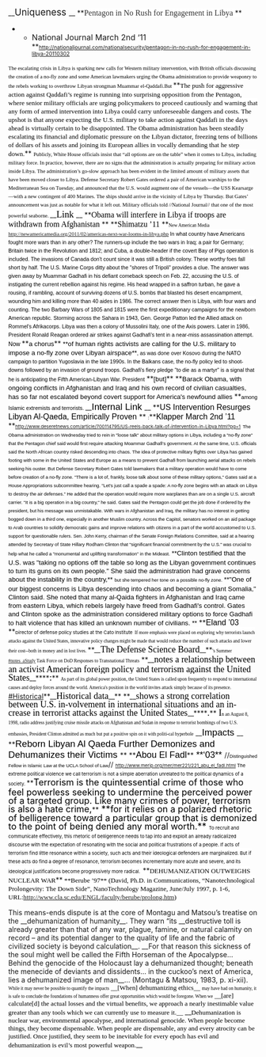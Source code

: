 __<span style="font-size: 14.0pt; line-height: 115%;">Uniqueness </span>__
<span style="background: white; line-height: normal; mso-outline-level: 2;">**<span style="color: #333333; font-family: Georgia; font-size: 12pt;">Pentagon in No Rush for Engagement in Libya </span>**</span>
**<span style="mso-bidi-font-weight: normal;"><span style="font-size: 12.0pt; line-height: 115%;">National Journal March 2nd ‘11 </span></span>**<span style="font-size: 8.0pt; line-height: 115%;">http://nationaljournal.com/nationalsecurity/pentagon-in-no-rush-for-engagement-in-libya-20110302</span><span style="font-size: 12.0pt; line-height: 115%;"> </span>
<span style="background: white; line-height: 12.75pt; margin-bottom: .0001pt; margin-bottom: 0in; margin-left: 0in; margin-right: 0in; margin-top: 12.75pt;"><span style="color: black; font-family: Georgia; font-size: 8pt;">The escalating crisis in Libya is sparking new calls for Western military intervention, with British officials discussing the creation of a no-fly zone and some American lawmakers urging the Obama administration to provide weaponry to the rebels working to overthrow Libyan strongman Muammar el-Qaddafi.But </span>**<span style="mso-bidi-font-weight: normal;"><span style="color: black; font-family: Georgia; font-size: 10pt;">The push for aggressive action against Qaddafi’s regime is running into surprising opposition from the Pentagon, where senior military officials are urging policymakers to proceed cautiously and warning that any form of armed intervention into Libya could carry unforeseeable dangers and costs. The upshot is that anyone expecting the U.S. military to take action against Qaddafi in the days ahead is virtually certain to be disappointed. The Obama administration has been steadily escalating its financial and diplomatic pressure on the Libyan dictator, freezing tens of billions of dollars of his assets and joining its European allies in vocally demanding that he step down.</span></span>** <span style="color: black; font-family: Georgia; font-size: 8pt;">Publicly, White House officials insist that “all options are on the table” when it comes to Libya, including military force. In practice, however, there are no signs that the administration is actually preparing for military action inside Libya. The administration’s go-slow approach has been evident in the limited amount of military assets that have been moved closer to Libya. Defense Secretary Robert Gates ordered a pair of American warships to the Mediterranean Sea on Tuesday, and announced that the U.S. would augment one of the vessels—the USS Kearsarge—with a new contingent of 400 Marines. The ships should arrive in the vicinity of Libya by Thursday. But Gates’ announcement was just as notable for what it left out. Military officials told //National Journal// that one of the most powerful seaborne.  </span></span>
<span style="background: white; margin-bottom: .0001pt; margin-bottom: 0in; margin-left: 0in; margin-right: 0in; margin-top: 12.75pt; mso-line-height-alt: 12.75pt;">__<span style="color: black; font-family: Georgia; font-size: 14pt;">Link </span>__</span>
<span style="background: white; line-height: 12.75pt; margin-bottom: .0001pt; margin-bottom: 0in; margin-left: 0in; margin-right: 0in; margin-top: 12.75pt;">**<span style="mso-bidi-font-weight: normal;"><span style="color: black; font-family: Georgia; font-size: 12pt;">Obama will interfere in Libya if troops are withdrawn from Afghanistan </span></span>**</span>
<span style="background: white; line-height: 12.75pt; margin-top: 12.75pt;">**<span style="mso-bidi-font-weight: normal;"><span style="color: black; font-family: Georgia; font-size: 12pt;">Shimatzu ’11 </span></span>**<span style="color: black; font-family: Georgia; font-size: 7pt;">New American Media </span><span style="color: black; font-family: Georgia; font-size: 8pt;">[[http://newamericamedia.org/2011/02/americas-next-war-looms-in-libya.php]] </span></span>
<span style="background: white; line-height: 12.75pt; margin-top: 12.75pt;"><span class="updated"><span style="color: black; font-family: Helvetica; font-size: 8pt;">In what country have Americans fought more wars than in any other? The runners-up include the two wars in Iraq; a pair for Germany; Britain twice in the Revolution and 1812; and Cuba, a double-header if the covert Bay of Pigs operation is included. The invasions of Canada don't count since it was still a British colony. These worthy foes fall short by half. The U.S. Marine Corps ditty about the "shores of Tripoli" provides a clue. The answer was given away by Muammar Gadhafi in his defiant comeback speech on Feb. 22, accusing the U.S. of instigating the current rebellion against his regime. His head wrapped in a saffron turban, he gave a rousing, if rambling, account of surviving dozens of U.S. bombs that blasted his desert encampment, wounding him and killing more than 40 aides in 1986. The correct answer then is Libya, with four wars and counting. The two Barbary Wars of 1805 and 1815 were the first expeditionary campaigns for the newborn American republic. Storming across the Sahara in 1943, Gen. George Patton led the Allied attack on Rommel's Afrikacorps. Libya was then a colony of Mussolini Italy, one of the Axis powers. Later in 1986, President Ronald Reagan ordered air strikes against Gadhafi's tent in a near-miss assassination attempt</span><span style="color: black; font-family: Helvetica; font-size: 9pt;">. Now </span>**<span style="mso-bidi-font-weight: normal;"><span style="color: black; font-family: Helvetica; font-size: 10pt;">a chorus</span></span>**<span style="color: black; font-family: Helvetica; font-size: 10pt;"> **<span style="mso-bidi-font-weight: normal;">of human rights activists are calling for the U.S. military to impose a no-fly zone over Libyan airspace</span>**</span><span style="color: black; font-family: Helvetica; font-size: 8pt;">, as was done over Kosovo during the NATO campaign to partition Yugoslavia in the late 1990s. In the Balkans case, the no-fly policy led to shoot-downs followed by an invasion of ground troops. Gadhafi's fiery pledge "to die as a martyr" is a signal that he is anticipating the Fifth American-Libyan War. President</span> **<span style="mso-bidi-font-weight: normal;"><span style="color: black; font-family: Helvetica; font-size: 10pt;">[but]</span></span>** **<span style="mso-bidi-font-weight: normal;"><span style="color: black; font-family: Helvetica; font-size: 10pt;">Barack Obama, with ongoing conflicts in Afghanistan and Iraq and his own record of civilian casualties, has so far not escalated beyond covert support for America's newfound allies </span></span>**<span style="color: black; font-family: Helvetica; font-size: 8pt;">among Islamic extremists and terrorists.  </span></span></span>
<span style="background: white; margin-top: 12.75pt; mso-line-height-alt: 12.75pt;"><span style="color: black; font-family: Helvetica; font-size: 14pt;"> </span></span>
<span style="background: white; margin-top: 12.75pt; mso-line-height-alt: 12.75pt;">__<span style="color: black; font-family: Helvetica; font-size: 14pt;">Internal Link </span>__</span>
<span style="background: white; line-height: 12.75pt; margin-top: 12.75pt;">**<span style="mso-bidi-font-weight: normal;"><span style="color: black; font-family: Helvetica; font-size: 12pt;">US Intervention Resurges Libyan Al-Qaeda, Empirically Proven  </span></span>**</span>
<span style="line-height: normal; mso-margin-bottom-alt: auto; mso-margin-top-alt: auto;"><span style="color: black; font-family: 'Times New Roman'; font-size: 7pt;">:</span>**<span style="mso-bidi-font-weight: normal;"><span style="color: black; font-family: Helvetica; font-size: 12pt;">Klapper March 2nd ’11 </span></span>**<span style="font-size: 7.0pt;">[[http://www.deseretnews.com/article/700114795/US-reels-back-talk-of-intervention-in-Libya.html?pg=1]]</span><span style="color: black; font-family: Helvetica; font-size: 12pt;"> </span></span>
<span style="line-height: 12.75pt;"><span style="color: black; font-family: Arial; font-size: 7pt;">The Obama administration on Wednesday tried to rein in "loose talk" about military options in Libya, including a "no-fly zone" that the Pentagon chief said would first require attacking Moammar Gadhafi's government. At the same time, U.S. officials said the North African country risked descending into chaos. The idea of protective military flights over Libya has gained footing with some in the United States and Europe as a means to prevent Gadhafi from launching aerial attacks on rebels seeking his ouster. But Defense Secretary Robert Gates told lawmakers that a military operation would have to come before creation of a no-fly zone. "There is a lot of, frankly, loose talk about some of these military options," Gates said at a House Appropriations subcommittee hearing. "Let's just call a spade a spade: A no-fly zone begins with an attack on Libya to destroy the air defenses." He added that the operation would require more warplanes than are on a single U.S. aircraft carrier. "It is a big operation in a big country," he said. Gates said the Pentagon could get the job done if ordered by the president, but his message was unmistakable. With wars in Afghanistan and Iraq, the military has no interest in getting bogged down in a third one, especially in another Muslim country. Across the Capitol, senators worked on an aid package to Arab countries to solidify democratic gains and improve relations with citizens in a part of the world accustomed to U.S. support for questionable rulers. Sen. John Kerry, chairman of the Senate Foreign Relations Committee, said at a hearing attended by Secretary of State Hillary Rodham Clinton that "significant financial commitment by the U.S." was crucial to help what he called a "monumental and uplifting transformation" in the Mideast.</span><span style="color: black; font-family: Arial; font-size: 10pt;"> **<span style="mso-bidi-font-weight: normal;">Clinton testified that the U.S. was "taking no options off the table so long as the Libyan government continues to turn its guns on its own people." She said the administration had grave concerns about the instability in the country,</span>** </span><span style="color: black; font-family: Arial; font-size: 7pt;">but she tempered her tone on a possible no-fly zone.</span><span style="color: black; font-family: Arial; font-size: 10pt;"> **<span style="mso-bidi-font-weight: normal;">"One of our biggest concerns is Libya descending into chaos and becoming a giant Somalia," Clinton said. She noted that many al-Qaida fighters in Afghanistan and Iraq came from eastern Libya, which rebels largely have freed from Gadhafi's control. Gates and Clinton spoke as the administration considered military options to force Gadhafi to halt violence that has killed an unknown number of civilians. </span>** </span></span>
<span style="background: white; line-height: 12.75pt; margin-top: 12.75pt;">**<span style="mso-bidi-font-weight: normal;"><span style="color: black; font-family: Helvetica; font-size: 12pt;">Eland ’03 </span></span>**<span style="color: black; font-family: Helvetica; font-size: 7pt;">D</span><span class="apple-style-span"><span style="color: black; font-size: 7.0pt;">irector of defense policy studies at the Cato Institute</span></span><span style="color: black; font-family: Helvetica; font-size: 12pt;"> </span></span>
<span style="background: white; line-height: 12.75pt; margin-top: 12.75pt;"><span style="color: black; font-family: 'Times New Roman'; font-size: 7pt;">If more emphasis were placed on exploring why terrorists launch attacks against the United States, innovative policy changes might be made that would reduce the number of such attacks and lower their cost--both in money and in lost lives. </span>**<span style="mso-bidi-font-weight: normal;">__<span style="color: black; font-family: 'Times New Roman'; font-size: 13.5pt;">The Defense Science Board</span>__</span>**<span style="color: black; font-family: 'Times New Roman'; font-size: 7pt;">'s Summer [[#notes_a]]Study Task Force on DoD Responses to Transnational Threats</span> **<span style="mso-bidi-font-weight: normal;">__<span style="color: black; font-family: 'Times New Roman'; font-size: 13.5pt;">notes a relationship between an activist American foreign policy and terrorism against the United States</span>__</span>****<span style="mso-bidi-font-weight: normal;"><span style="color: black; font-family: 'Times New Roman'; font-size: 13.5pt;">:</span></span>** <span style="color: black; font-family: 'Times New Roman'; font-size: 7pt;">As part of its global power position, the United States is called upon frequently to respond to international causes and deploy forces around the world. America's position in the world invites attack simply because of its presence. </span>[[#Historical]]**<span style="mso-bidi-font-weight: normal;">__<span style="color: black; font-family: 'Times New Roman'; font-size: 13.5pt;">Historical data</span>__</span>** **<span style="mso-bidi-font-weight: normal;">__<span style="color: black; font-family: 'Times New Roman'; font-size: 13.5pt;">shows a strong correlation between U.S. in-volvement in international situations and an in-crease in terrorist attacks against the United States</span>__</span>****<span style="mso-bidi-font-weight: normal;"><span style="color: black; font-family: 'Times New Roman'; font-size: 13.5pt;">.</span></span>**<span style="color: black; font-family: 'Times New Roman'; font-size: 13.5pt;"> I</span><span style="color: black; font-family: 'Times New Roman'; font-size: 7pt;">n an August 8, 1998, radio address justifying cruise missile attacks on Afghanistan and Sudan in response to terrorist bombings of two U.S. embassies, President Clinton admitted as much but put a positive spin on it with politi-cal hyperbole</span><span style="color: black; font-family: Helvetica; font-size: 12pt;"> </span></span>
<span style="background: white; line-height: 12.75pt; margin-top: 12.75pt;"><span style="color: black; font-family: Helvetica; font-size: 12pt;"> </span></span>
<span style="background: white; line-height: 12.75pt; margin-top: 12.75pt;"><span style="color: black; font-family: Helvetica; font-size: 12pt;"> </span></span>
<span style="background: white; line-height: 12.75pt; margin-top: 12.75pt;"><span style="color: black; font-family: Helvetica; font-size: 12pt;"> </span></span>
<span style="background: white; line-height: 12.75pt; margin-top: 12.75pt;"><span style="color: black; font-family: Helvetica; font-size: 12pt;"> </span></span>
<span style="background: white; line-height: 12.75pt; margin-top: 12.75pt;"><span style="color: black; font-family: Helvetica; font-size: 12pt;"> </span></span>
<span style="background: white; margin-top: 12.75pt; mso-line-height-alt: 12.75pt;">__<span style="color: black; font-family: Helvetica; font-size: 14pt;">Impacts  </span>__</span>
<span style="background: white; margin-top: 12.75pt; mso-line-height-alt: 12.75pt;">**<span style="mso-bidi-font-weight: normal;"><span style="color: black; font-family: Helvetica; font-size: 14pt;">Reborn Libyan Al Qaeda Further Demonizes and Dehumanizes their Victims </span></span>**</span>
<span style="background: white; margin-top: 12.75pt; mso-line-height-alt: 12.75pt;"><span class="apple-style-span">**<span style="mso-bidi-font-weight: normal;"><span style="color: black; font-family: Arial; font-size: 13.5pt;">Abou El Fadl</span></span>**<span style="color: black; font-family: Arial; font-size: 13.5pt;"> **<span style="mso-bidi-font-weight: normal;">‘03</span>** </span>//<span style="color: black; font-family: Arial; font-size: 7pt;">Distinguished Fellow in Islamic Law at the UCLA School of Law</span>//</span> <span style="font-size: 7.0pt;">[[http://www.merip.org/mer/mer221/221_abu_el_fadl.html]] </span></span>
<span style="background: white; line-height: 12.75pt; margin-top: 12.75pt;"><span class="apple-style-span"><span style="color: black; font-size: 7.0pt;">The extreme political violence we call terrorism is not a simple aberration unrelated to the political dynamics of a society. </span>**<span style="mso-bidi-font-weight: normal;"><span style="color: black; font-size: 13.5pt;">Terrorism is the quintessential crime of those who feel powerless seeking to undermine the perceived power of a targeted group. Like many crimes of power, terrorism is also a hate crime,</span></span>**<span style="color: black; font-size: 13.5pt;"> **<span style="mso-bidi-font-weight: normal;">for it relies on a polarized rhetoric of belligerence toward a particular group that is demonized to the point of being denied any moral worth.</span>** </span><span style="color: black; font-size: 7.0pt;">To recruit and communicate effectively, this rhetoric of belligerence needs to tap into and exploit an already radicalized discourse with the expectation of resonating with the social and political frustrations of a people. If acts of terrorism find little resonance within a society, such acts and their ideological defenders are marginalized. But if these acts do find a degree of resonance, terrorism becomes incrementally more acute and severe, and its ideological justifications become progressively more radical.</span></span><span style="color: black; font-family: Helvetica; font-size: 14pt;"> </span></span>
<span style="background: white; line-height: 12.75pt; margin-top: 12.75pt;"><span class="apple-style-span">**<span style="color: black; font-family: Verdana; font-size: 10.0pt;">DEHUMANIZATION OUTWEIGHS NUCLEAR WAR</span>**</span><span style="color: black; font-family: Verdana; font-size: 10.0pt;">
<span class="apple-style-span">**Berube ’97** (David, Ph.D. in Communications, “Nanotechnological Prolongevity: The Down Side”, NanoTechnology Magazine, June/July 1997, p. 1-6, URL:<span class="MsoHyperlink"><span style="color: #22229c;">http://www.cla.sc.edu/ENGL/faculty/berube/prolong.htm</span></span>)</span>

<span class="apple-style-span">This means-ends dispute is at the core of Montagu and Matsou’s treatise on the __dehumanization of humanity__. They warn “its __destructive toll is already greater than that of any war, plague, famine, or natural calamity on record – and its potential danger to the quality of life and the fabric of civilized society is beyond calculation__. __For that reason this sickness of the soul might well be called the Fifth Horseman of the Apocalypse… Behind the genocide of the Holocaust lay a dehumanized thought; beneath the menecide of deviants and dissidents… in the cuckoo’s next of America, lies a dehumanized image of man__… (Montagu & Matsou, 1983, p. xi-xii). </span></span><span class="apple-style-span"><span style="color: black; font-family: Verdana; font-size: 7.0pt;">While it may never be possible to quantify the impacts</span><span style="color: black; font-family: Verdana; font-size: 10.0pt;"> __[When] dehumanizing ethics__ </span><span style="color: black; font-family: Verdana; font-size: 7.0pt;">may have had on humanity, it is safe to conclude the foundations of humanness offer great opportunities which would be foregone. When we</span><span style="color: black; font-family: Verdana; font-size: 10.0pt;"> __[are] calculate[d] the actual losses and the virtual benefits, we approach a nearly inestimable value greater than any tools which we can currently use to measure it.__</span> __<span style="color: black; font-family: Verdana; font-size: 10.0pt;">Dehumanization is nuclear war, environmental apocalypse, and international genocide. When people become things, they become dispensable. When people are dispensable, any and every atrocity can be justified. Once justified, they seem to be inevitable for every epoch has evil and dehumanization is evil’s most powerful weapon.</span>__</span><span style="color: black; font-family: Helvetica; font-size: 14pt;"> </span></span>
<span style="color: black; font-family: Helvetica; font-size: 9pt;">


</span><span style="color: black; font-family: Georgia; font-size: 8pt;"> </span>
<span style="color: black; font-family: Helvetica; font-size: 12pt; line-height: 115%;"> </span>